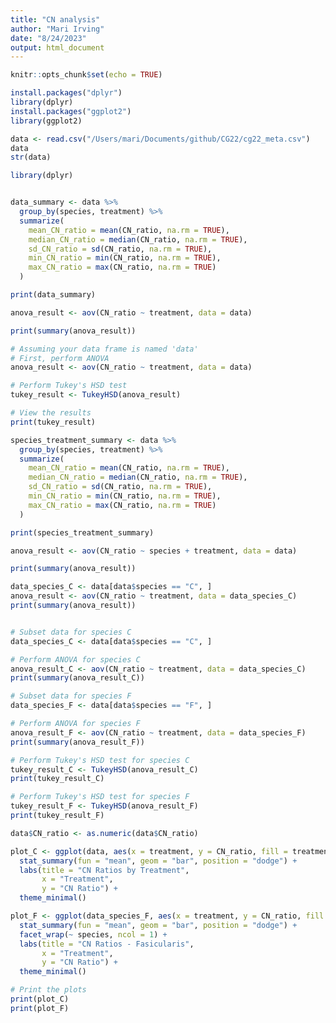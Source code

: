 ```yaml
---
title: "CN analysis"
author: "Mari Irving"
date: "8/24/2023"
output: html_document
---
```


```r
knitr::opts_chunk$set(echo = TRUE)
```

```r
install.packages("dplyr")
library(dplyr)
install.packages("ggplot2")
library(ggplot2)

```

```r

data <- read.csv("/Users/mari/Documents/github/CG22/cg22_meta.csv")
data
str(data)

library(dplyr)


data_summary <- data %>%
  group_by(species, treatment) %>%
  summarize(
    mean_CN_ratio = mean(CN_ratio, na.rm = TRUE),
    median_CN_ratio = median(CN_ratio, na.rm = TRUE),
    sd_CN_ratio = sd(CN_ratio, na.rm = TRUE),
    min_CN_ratio = min(CN_ratio, na.rm = TRUE),
    max_CN_ratio = max(CN_ratio, na.rm = TRUE)
  )

print(data_summary)

```

```r

anova_result <- aov(CN_ratio ~ treatment, data = data)

print(summary(anova_result))

```
```r
# Assuming your data frame is named 'data'
# First, perform ANOVA
anova_result <- aov(CN_ratio ~ treatment, data = data)

# Perform Tukey's HSD test
tukey_result <- TukeyHSD(anova_result)

# View the results
print(tukey_result)

```

```r
species_treatment_summary <- data %>%
  group_by(species, treatment) %>%
  summarize(
    mean_CN_ratio = mean(CN_ratio, na.rm = TRUE),
    median_CN_ratio = median(CN_ratio, na.rm = TRUE),
    sd_CN_ratio = sd(CN_ratio, na.rm = TRUE),
    min_CN_ratio = min(CN_ratio, na.rm = TRUE),
    max_CN_ratio = max(CN_ratio, na.rm = TRUE)
  )

print(species_treatment_summary)
```

```r
anova_result <- aov(CN_ratio ~ species + treatment, data = data)

print(summary(anova_result))
```

```r
data_species_C <- data[data$species == "C", ]
anova_result <- aov(CN_ratio ~ treatment, data = data_species_C)
print(summary(anova_result))


# Subset data for species C
data_species_C <- data[data$species == "C", ]

# Perform ANOVA for species C
anova_result_C <- aov(CN_ratio ~ treatment, data = data_species_C)
print(summary(anova_result_C))

# Subset data for species F
data_species_F <- data[data$species == "F", ]

# Perform ANOVA for species F
anova_result_F <- aov(CN_ratio ~ treatment, data = data_species_F)
print(summary(anova_result_F))


```

```r
# Perform Tukey's HSD test for species C
tukey_result_C <- TukeyHSD(anova_result_C)
print(tukey_result_C)

# Perform Tukey's HSD test for species F
tukey_result_F <- TukeyHSD(anova_result_F)
print(tukey_result_F)

```

```r

data$CN_ratio <- as.numeric(data$CN_ratio)

plot_C <- ggplot(data, aes(x = treatment, y = CN_ratio, fill = treatment)) +
  stat_summary(fun = "mean", geom = "bar", position = "dodge") +
  labs(title = "CN Ratios by Treatment",
       x = "Treatment",
       y = "CN Ratio") +
  theme_minimal() 

plot_F <- ggplot(data_species_F, aes(x = treatment, y = CN_ratio, fill = treatment)) +
  stat_summary(fun = "mean", geom = "bar", position = "dodge") +
  facet_wrap(~ species, ncol = 1) +
  labs(title = "CN Ratios - Fasicularis",
       x = "Treatment",
       y = "CN Ratio") +
  theme_minimal()

# Print the plots
print(plot_C)
print(plot_F)
```


